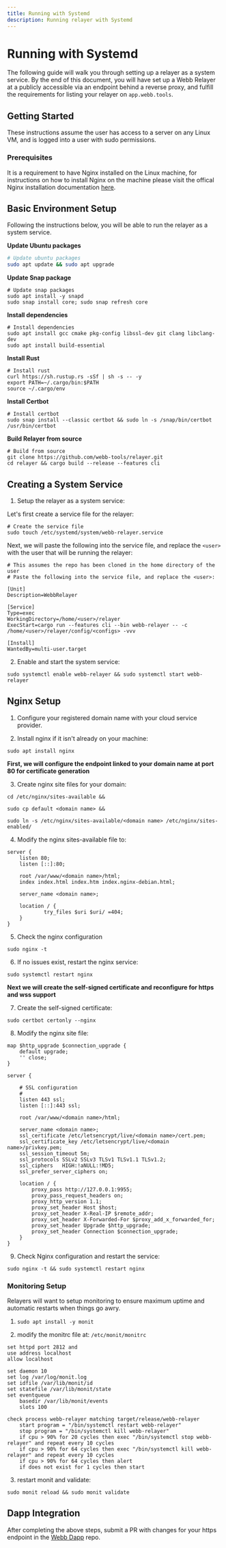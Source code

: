 ```yaml
---
title: Running with Systemd
description: Running relayer with Systemd
---
```



# Running with Systemd

The following guide will walk you through setting up a relayer as a system service. By the end of this document, you will have set up a Webb Relayer at a publicly accessible via an endpoint behind a reverse proxy, and
fulfill the requirements for listing your relayer on `app.webb.tools`.

## Getting Started

<Callout type="info">
  These instructions assume the user has access to a server on any Linux VM, and is logged into a user with sudo permissions.
</Callout>

### Prerequisites

It is a requirement to have Nginx installed on the Linux machine, for instructions on how to install Nginx on the machine
please visit the offical Nginx installation documentation [here](https://docs.nginx.com/nginx/admin-guide/installing-nginx/installing-nginx-open-source/).

## Basic Environment Setup

Following the instructions below, you will be able to run the relayer as a system service.

**Update Ubuntu packages**

```sh filename="apt update" copy
# Update ubuntu packages
sudo apt update && sudo apt upgrade
```

**Update Snap package**

```
# Update snap packages
sudo apt install -y snapd
sudo snap install core; sudo snap refresh core
```

**Install dependencies**

```
# Install dependencies
sudo apt install gcc cmake pkg-config libssl-dev git clang libclang-dev
sudo apt install build-essential
```

**Install Rust**

```
# Install rust
curl https://sh.rustup.rs -sSf | sh -s -- -y
export PATH=~/.cargo/bin:$PATH
source ~/.cargo/env
```

**Install Certbot**

```
# Install certbot
sudo snap install --classic certbot && sudo ln -s /snap/bin/certbot /usr/bin/certbot
```

**Build Relayer from source**

```
# Build from source
git clone https://github.com/webb-tools/relayer.git
cd relayer && cargo build --release --features cli
```

## Creating a System Service

1. Setup the relayer as a system service:

Let's first create a service file for the relayer:

```
# Create the service file
sudo touch /etc/systemd/system/webb-relayer.service
```

Next, we will paste the following into the service file, and replace the `<user>` with the user that will be running the relayer:

```
# This assumes the repo has been cloned in the home directory of the user
# Paste the following into the service file, and replace the <user>:

[Unit]
Description=WebbRelayer

[Service]
Type=exec
WorkingDirectory=/home/<user>/relayer
ExecStart=cargo run --features cli --bin webb-relayer -- -c /home/<user>/relayer/config/<configs> -vvv

[Install]
WantedBy=multi-user.target
```

2. Enable and start the system service:

```
sudo systemctl enable webb-relayer && sudo systemctl start webb-relayer
```

## Nginx Setup

1. Configure your registered domain name with your cloud service provider.

2. Install nginx if it isn't already on your machine:

```
sudo apt install nginx
```

**First, we will configure the endpoint linked to your domain name at port 80 for certificate generation**

3. Create nginx site files for your domain:

```
cd /etc/nginx/sites-available &&

sudo cp default <domain name> &&

sudo ln -s /etc/nginx/sites-available/<domain name> /etc/nginx/sites-enabled/
```

4. Modify the nginx sites-available file to:

```
server {
    listen 80;
    listen [::]:80;

    root /var/www/<domain name>/html;
    index index.html index.htm index.nginx-debian.html;

    server_name <domain name>;

    location / {
            try_files $uri $uri/ =404;
    }
}
```

5. Check the nginx configuration

```
sudo nginx -t
```

6. If no issues exist, restart the nginx service:

```
sudo systemctl restart nginx
```

**Next we will create the self-signed certificate and reconfigure for https and wss support**

7. Create the self-signed certificate:

```
sudo certbot certonly --nginx
```

8. Modify the nginx site file:

```
map $http_upgrade $connection_upgrade {
    default upgrade;
    '' close;
}

server {

    # SSL configuration
    #
    listen 443 ssl;
    listen [::]:443 ssl;

    root /var/www/<domain name>/html;

    server_name <domain name>;
    ssl_certificate /etc/letsencrypt/live/<domain name>/cert.pem;
    ssl_certificate_key /etc/letsencrypt/live/<domain name>/privkey.pem;
    ssl_session_timeout 5m;
    ssl_protocols SSLv2 SSLv3 TLSv1 TLSv1.1 TLSv1.2;
    ssl_ciphers   HIGH:!aNULL:!MD5;
    ssl_prefer_server_ciphers on;

    location / {
        proxy_pass http://127.0.0.1:9955;
        proxy_pass_request_headers on;
        proxy_http_version 1.1;
        proxy_set_header Host $host;
        proxy_set_header X-Real-IP $remote_addr;
        proxy_set_header X-Forwarded-For $proxy_add_x_forwarded_for;
        proxy_set_header Upgrade $http_upgrade;
        proxy_set_header Connection $connection_upgrade;
    }
}
```

9. Check Nginx configuration and restart the service:

```
sudo nginx -t && sudo systemctl restart nginx
```

### Monitoring Setup

Relayers will want to setup monitoring to ensure maximum uptime and automatic restarts when things go awry.

1. `sudo apt install -y monit`

2. modify the monitrc file at: `/etc/monit/monitrc`

```
set httpd port 2812 and
use address localhost
allow localhost

set daemon 10
set log /var/log/monit.log
set idfile /var/lib/monit/id
set statefile /var/lib/monit/state
set eventqueue
    basedir /var/lib/monit/events
    slots 100

check process webb-relayer matching target/release/webb-relayer
    start program = "/bin/systemctl restart webb-relayer"
    stop program = "/bin/systemctl kill webb-relayer"
    if cpu > 90% for 20 cycles then exec "/bin/systemctl stop webb-relayer" and repeat every 10 cycles
    if cpu > 90% for 64 cycles then exec "/bin/systemctl kill webb-relayer" and repeat every 10 cycles
    if cpu > 90% for 64 cycles then alert
    if does not exist for 1 cycles then start
```

3. restart monit and validate:

```
sudo monit reload && sudo monit validate
```

## Dapp Integration

After completing the above steps, submit a PR with changes for your https endpoint in the [Webb Dapp](https://github.com/webb-tools/webb-dapp) repo.
